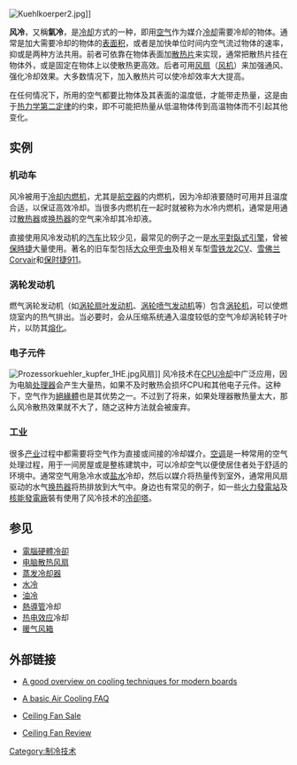 {{noteTA
|1=zh-cn:大众; zh-tw:福斯; zh-hk:大眾;
}}
[[File:Kuehlkoerper2.jpg|thumb]]]]

'''风冷'''，又稱'''氣冷'''，是[[冷却|冷却]]方式的一种，即用[[空气|空气]]作为媒介[[冷却|冷却]]需要冷却的物体。通常是加大需要冷却的物体的[[表面积|表面积]]，或者是加快单位时间内空气流过物体的速率，抑或是两种方法共用。前者可依靠在物体表面加[[散热片|散热片]]来实现，通常把散热片挂在物体外，或是固定在物体上以使散热更高效。后者可用[[风扇|风扇]]（[[风机|风机]]）来加强通风、强化冷却效果。大多数情况下，加入散热片可以使冷却效率大大提高。

在任何情况下，所用的空气都要比物体及其表面的温度低，才能带走热量，这是由于[[热力学第二定律|热力学第二定律]]的约束，即不可能把热量从低温物体传到高温物体而不引起其他变化。

== 实例 ==
=== 机动车 ===
{{main|氣冷式引擎}}
风冷被用于[[冷却|冷却]][[内燃机|内燃机]]，尤其是[[航空器|航空器]]的内燃机，因为冷却液要随时可用并且温度合适，以保证高效冷却。当很多内燃机在一起时就被称为水冷内燃机，通常是用通过[[散热器|散热器]]或[[换热器|换热器]]的空气来冷却其冷却液。

直接使用风冷发动机的[[汽车|汽车]]比较少见，最常见的例子之一是[[水平對臥式引擎|水平對臥式引擎]]，曾被[[保時捷|保時捷]]大量使用。著名的旧车型包括[[大众甲壳虫|大众甲壳虫]]及相关车型[[雪铁龙2CV|雪铁龙2CV]]、[[雪佛兰Corvair|雪佛兰Corvair]]和[[保时捷911|保时捷911]]。

=== 涡轮发动机 ===
燃气涡轮发动机（如[[涡轮扇叶发动机|涡轮扇叶发动机]]、[[涡轮喷气发动机|涡轮喷气发动机]]等）包含[[涡轮机|涡轮机]]，可以使燃烧室内的热气排出。当必要时，会从压缩系统通入温度较低的空气冷却涡轮转子叶片，以防其[[熔化|熔化]]。

=== 电子元件 ===
[[File:Prozessorkuehler_kupfer_1HE.jpg|thumb]]风扇]]
风冷技术在[[CPU冷却|CPU冷却]]中广泛应用，因为电脑[[处理器|处理器]]会产生大量热，如果不及时散热会损坏CPU和其他电子元件。这种下，空气作为[[絕緣體|絕緣體]]也是其优势之一。不过到了将来，如果处理器散热量太大，那么风冷散热效果就不大了，随之这种方法就会被废弃。

=== 工业 ===
很多[[产业|产业]]过程中都需要将空气作为直接或间接的冷却媒介。[[空调|空调]]是一种常用的空气处理过程，用于一间房屋或是整栋建筑中，可以冷却空气以便使居住者处于舒适的环境中。通常空气用急冷水或[[盐水|盐水]]冷却，然后以媒介将热量传到室外，通常用风扇驱动的水气[[换热器|换热器]]将热排放到大气中。身边也有常见的例子，如一些[[火力發電站|火力發電站]]及[[核能發電廠|核能發電廠]]裝有使用了风冷技术的[[冷卻塔|冷卻塔]]。

== 参见 ==
* [[電腦硬體冷卻|電腦硬體冷卻]]
* [[电脑散热风扇|电脑散热风扇]]
* [[蒸发冷却器|蒸发冷却器]]
* [[水冷|水冷]]
* [[油冷|油冷]]
* [[熱導管|熱導管]]冷却
* [[热电效应|热电效应]]冷却
* [[暖气风箱|暖气风箱]]

== 外部链接 ==
* {{en}}[https://web.archive.org/web/20080414231353/http://www.pkgmagazine.com/home/article.php?id=105 A good overview on cooling techniques for modern boards]
* {{en}}[http://www.heatsinkfactory.com/air-cooling-faq-sp-5.html A basic Air Cooling FAQ]
* {{en}}[https://web.archive.org/web/20140104084729/http://discountceilingfans.org/ Ceiling Fan Sale]
* {{en}}[http://www.ceiling-fan-wizard.com Ceiling Fan Review]

[[Category:制冷技术|Category:制冷技术]]